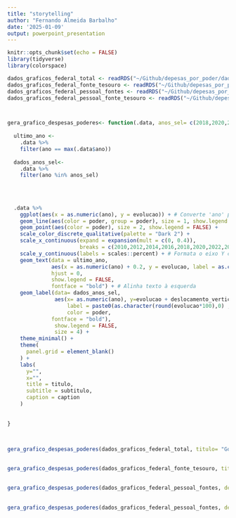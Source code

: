 ```yaml
---
title: "storytelling"
author: "Fernando Almeida Barbalho"
date: '2025-01-09'
output: powerpoint_presentation
---
```


```r
knitr::opts_chunk$set(echo = FALSE)
library(tidyverse)
library(colorspace)

dados_graficos_federal_total <- readRDS("~/Github/depesas_por_poder/dados_graficos_federal_total.rds")
dados_graficos_federal_fonte_tesouro <- readRDS("~/Github/depesas_por_poder/dados_graficos_federal_fonte_tesouro.rds")
dados_graficos_federal_pessoal_fontes <- readRDS("~/Github/depesas_por_poder/dados_graficos_federal_pessoal_fontes.rds")
dados_graficos_federal_pessoal_fonte_tesouro <- readRDS("~/Github/depesas_por_poder/dados_graficos_federal_pessoal_fonte_tesouro.rds")



gera_grafico_despesas_poderes<- function(.data, anos_sel= c(2018,2020,2024), deslocamento_vertical=0.05, titulo, subtitulo, caption){
  
  ultimo_ano <-
    .data %>%
    filter(ano == max(.data$ano))
  
  dados_anos_sel<-
    .data %>%
    filter(ano %in% anos_sel)
  
  
  
  
  .data %>%
    ggplot(aes(x = as.numeric(ano), y = evolucao)) + # Converte 'ano' para numérico
    geom_line(aes(color = poder, group = poder), size = 1, show.legend = FALSE) +
    geom_point(aes(color = poder), size = 2, show.legend = FALSE) +
    scale_color_discrete_qualitative(palette = "Dark 2") +
    scale_x_continuous(expand = expansion(mult = c(0, 0.4)),
                       breaks = c(2010,2012,2014,2016,2018,2020,2022,2024)) + # Adiciona espaço à direita
    scale_y_continuous(labels = scales::percent) + # Formata o eixo Y como porcentagem
    geom_text(data = ultimo_ano, 
              aes(x = as.numeric(ano) + 0.2, y = evolucao, label = as.character(poder), color  = poder), 
              hjust = 0,
              show.legend = FALSE,
              fontface = "bold") + # Alinha texto à esquerda
    geom_label(data= dados_anos_sel,
               aes(x= as.numeric(ano), y=evolucao + deslocamento_vertical, 
                   label = paste0(as.character(round(evolucao*100),0) ,"%"), 
                   color = poder,
              fontface = "bold"), 
               show.legend = FALSE,
               size = 4) +
    theme_minimal() + 
    theme(
      panel.grid = element_blank()
    ) +
    labs(
      y="",
      x="",
      title = titulo,
      subtitle = subtitulo,
      caption = caption
    )
  
  
}



```


## 

```r
gera_grafico_despesas_poderes(dados_graficos_federal_total, titulo= "Governo Federal: Evolução real de despesas correntes primárias - Todas as fontes de recurso", subtitulo = "(Sem investimentos, sem serviço da dívida e sem transferências a entes subnacionais)", caption = "Fonte: SIOP. Elaboração própria")
```


## 

```r
gera_grafico_despesas_poderes(dados_graficos_federal_fonte_tesouro, titulo= "Governo Federal: Evolução real de despesas correntes primárias - Fontes Tesouro", subtitulo = "(Sem investimentos, sem serviço da dívida e sem transferências a entes subnacionais)", caption = "Fonte: SIOP. Elaboração própria")


```

## 

```r
gera_grafico_despesas_poderes(dados_graficos_federal_pessoal_fontes, deslocamento_vertical=0.01,  titulo= "Governo Federal: Evolução real de despesas de pessoal - Todas as fontes de recurso", subtitulo = "(Sem investimentos, sem serviço da dívida e sem transferências a entes subnacionais)", caption = "Fonte: SIOP. Elaboração própria")


```


## 

```r
gera_grafico_despesas_poderes(dados_graficos_federal_pessoal_fontes, deslocamento_vertical=0.01,  titulo= "Governo Federal: Evolução real de despesas de pessoal - Fontes Tesouro", subtitulo = "(Sem investimentos, sem serviço da dívida e sem transferências a entes subnacionais)", caption = "Fonte: SIOP. Elaboração própria")


```
